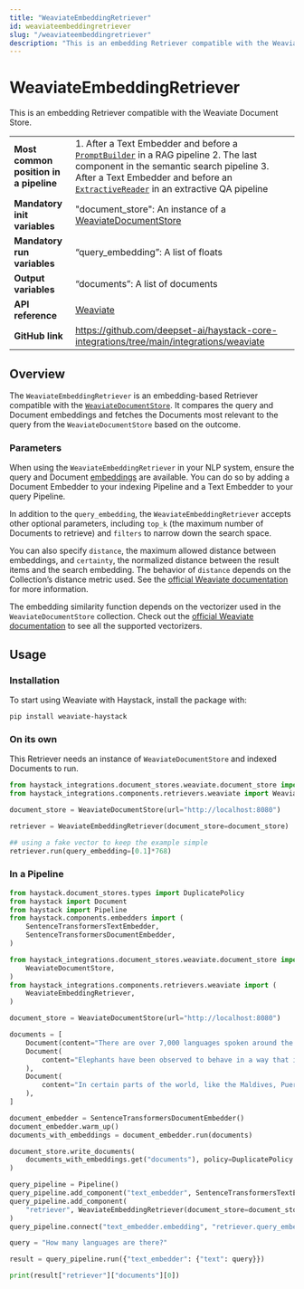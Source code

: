 ```yaml
---
title: "WeaviateEmbeddingRetriever"
id: weaviateembeddingretriever
slug: "/weaviateembeddingretriever"
description: "This is an embedding Retriever compatible with the Weaviate Document Store."
---
```


# WeaviateEmbeddingRetriever

This is an embedding Retriever compatible with the Weaviate Document Store.

|                                        |                                                                                                                                                                                                                                                                           |
| :------------------------------------- | :------------------------------------------------------------------------------------------------------------------------------------------------------------------------------------------------------------------------------------------------------------------------ |
| **Most common position in a pipeline** | 1. After a Text Embedder and before a [`PromptBuilder`](/docs/promptbuilder)   in a RAG pipeline 2. The last component in the semantic search pipeline 3. After a Text Embedder and before an [`ExtractiveReader`](/docs/extractivereader)   in an extractive QA pipeline |
| **Mandatory init variables**           | "document_store": An instance of a [WeaviateDocumentStore](../../document-stores/weaviatedocumentstore.mdx)                                                                                                                                                                                     |
| **Mandatory run variables**            | “query_embedding”: A list of floats                                                                                                                                                                                                                                       |
| **Output variables**                   | “documents”: A list of documents                                                                                                                                                                                                                                          |
| **API reference**                      | [Weaviate](/reference/integrations-weaviate)                                                                                                                                                                                                                                     |
| **GitHub link**                        | https://github.com/deepset-ai/haystack-core-integrations/tree/main/integrations/weaviate                                                                                                                                                                                |

## Overview

The `WeaviateEmbeddingRetriever` is an embedding-based Retriever compatible with the [`WeaviateDocumentStore`](../../document-stores/weaviatedocumentstore.mdx). It compares the query and Document embeddings and fetches the Documents most relevant to the query from the `WeaviateDocumentStore` based on the outcome.

### Parameters

When using the `WeaviateEmbeddingRetriever` in your NLP system, ensure the query and Document [embeddings](../embedders.mdx) are available. You can do so by adding a Document Embedder to your indexing Pipeline and a Text Embedder to your query Pipeline.

In addition to the `query_embedding`, the `WeaviateEmbeddingRetriever` accepts other optional parameters, including `top_k` (the maximum number of Documents to retrieve) and `filters` to narrow down the search space.

You can also specify `distance`, the maximum allowed distance between embeddings, and `certainty`, the normalized distance between the result items and the search embedding. The behavior of `distance` depends on the Collection’s distance metric used. See the [official Weaviate documentation](https://weaviate.io/developers/weaviate/api/graphql/search-operators#variables) for more information.

The embedding similarity function depends on the vectorizer used in the `WeaviateDocumentStore` collection. Check out the [official Weaviate documentation](https://weaviate.io/developers/weaviate/modules/retriever-vectorizer-modules) to see all the supported vectorizers.

## Usage

### Installation

To start using Weaviate with Haystack, install the package with:

```shell
pip install weaviate-haystack
```

### On its own

This Retriever needs an instance of `WeaviateDocumentStore` and indexed Documents to run.

```python
from haystack_integrations.document_stores.weaviate.document_store import WeaviateDocumentStore
from haystack_integrations.components.retrievers.weaviate import WeaviateEmbeddingRetriever

document_store = WeaviateDocumentStore(url="http://localhost:8080")

retriever = WeaviateEmbeddingRetriever(document_store=document_store)

## using a fake vector to keep the example simple
retriever.run(query_embedding=[0.1]*768)
```

### In a Pipeline

```python
from haystack.document_stores.types import DuplicatePolicy
from haystack import Document
from haystack import Pipeline
from haystack.components.embedders import (
    SentenceTransformersTextEmbedder,
    SentenceTransformersDocumentEmbedder,
)

from haystack_integrations.document_stores.weaviate.document_store import (
    WeaviateDocumentStore,
)
from haystack_integrations.components.retrievers.weaviate import (
    WeaviateEmbeddingRetriever,
)

document_store = WeaviateDocumentStore(url="http://localhost:8080")

documents = [
    Document(content="There are over 7,000 languages spoken around the world today."),
    Document(
        content="Elephants have been observed to behave in a way that indicates a high level of self-awareness, such as recognizing themselves in mirrors."
    ),
    Document(
        content="In certain parts of the world, like the Maldives, Puerto Rico, and San Diego, you can witness the phenomenon of bioluminescent waves."
    ),
]

document_embedder = SentenceTransformersDocumentEmbedder()
document_embedder.warm_up()
documents_with_embeddings = document_embedder.run(documents)

document_store.write_documents(
    documents_with_embeddings.get("documents"), policy=DuplicatePolicy.OVERWRITE
)

query_pipeline = Pipeline()
query_pipeline.add_component("text_embedder", SentenceTransformersTextEmbedder())
query_pipeline.add_component(
    "retriever", WeaviateEmbeddingRetriever(document_store=document_store)
)
query_pipeline.connect("text_embedder.embedding", "retriever.query_embedding")

query = "How many languages are there?"

result = query_pipeline.run({"text_embedder": {"text": query}})

print(result["retriever"]["documents"][0])

```
